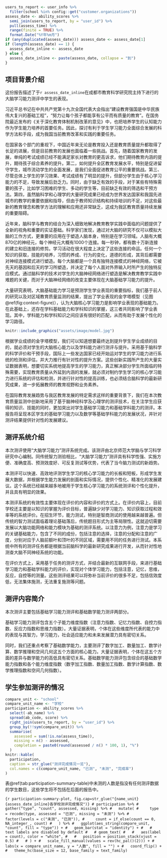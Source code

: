 ```r
users_to_report <- user_info %>% 
  filter(school %in% config::get("customer.organizations"))
assess_date <- ability_scores %>%
  semi_join(users_to_report, by = "user_id") %>% 
  pull(assess_time) %>%
  range(finite = TRUE) %>%
  format.Date("%Y年%m月")
if (any(duplicated(assess_date))) assess_date <- assess_date[1]
if (length(assess_date) == 1) {
  assess_date_inline <- assess_date
} else {
  assess_date_inline <- paste(assess_date, collapse = "到")
}
```

## 项目背景介绍

这份报告描述了于`r assess_date_inline`在成都市教育科学研究院主持下进行的大脑学习能力测评中学生的表现。

习近平总书记在中共共产党第十九次全国代表大会指出“建设教育强国是中华民族伟大复兴的基础工程”，“努力让每个孩子都能享有公平而有质量的教育”。在国务院最近发布的《关于深化教育体制机制改革的意见》中，也把培养学生的认知能力作为学生能力培养的首要任务。因此，探讨有利于学生学习能力全面综合发展的科学方法和手段，成为我国当前教育改革和实践的重要任务。

在国家各个部门的重视下，中国近年来无论是教育投入还是教育质量提升都取得了长足的进展，但是目前教育的发展也面临着一些挑战。首先，随着国家教育的发展，单纯的考试成绩已经不能满足家长对教育的更高诉求，他们期待教育内涵的提升，期待孩子综合素养的提升。第二，如何提升全区教育发展水平，特别是促进留守学生，城市流动学生的全面发展，是我们全面促进教育公平的重要挑战。第三、尽管总体上学生的学习效果、考试成绩有了明显的提升，但部分学生由于核心学习能力的不足，导致发展后劲乏力。同时，由于缺乏有效的手段，对于某些有特殊需要的孩子，比如学习困难的学生、多动的学生等，目前缺乏有效的筛选和干预方法。第四，虽然脑科学和心理学的大量研究成果已经成为世界发达国家和我国先进城市的教学的重要依据和指导，但由于教师知识结构和持续培训的不足，对这些最新的教育理念和教学方法的理解和应用还非常缺乏，这成为我区教育质量持续发展的重要阻碍。

近年来，脑科学与教育的结合为深入细致地解决教育教学实践中面临的问题提供了全新的视角和重要的实证基础。科学家们发现，通过对大脑的研究不仅可以模拟大脑的工作方式，更重要的应用在于塑造人脑本身，特别是在学习领域。人脑有大概870亿的神经元，每个神经元大概有1000个连接。每一秒钟，都有数十万新连接的建立和旧连接的修剪。学习活动在很大程度上决定了这些连接的命运。任何一个知识的获取，技能的培养，习惯的养成、行为的变化，道德的形成，其背后都需要对神经连接模式进行塑造。每个大脑都是一个具有独特连接模式的神经网络，它被先天的基因和后天的学习所塑造，并决定了每个人面对外界输入时所产生的独特反应模式。通过脑科学的技术对学生的大脑神经网络进行塑造是解决教育教学实践中难题的关键，而对于大脑神经网络的改变主要体现在大脑基础学习能力的提升。

大量研究表明，大脑基础能力学习是预测学生学业表现的重要指标，我们基于前人的研究以及对区域教育质量监测的结果，提出了学业表现的金字塔模型（见图\@ref(fig:context-figure)），认为大脑核心学习能力是影响学业表现的基础能力。在此基础上，还存在学科基础能力和学科知识的掌握，这三者共同影响了学业表现。其中，学科能力和学科知识之间应该有很好的匹配，从而有助于发展个性化的学习路径。

```r
knitr::include_graphics("assets/image/model.jpg")
```

根据学业成绩的金字塔模型，我们可以知道想要最终达到提升学生学业成绩的目的，就必须对学生的大脑核心能力以及学科能力进行测评与提升。采用基于脑科学的科学评价和干预手段，国际上一些发达国家已经开始运对学生的学习能力进行系统的检测和评估，并大力推行有针对性的提升方案。这些创新实践所产生的大量实证数据表明，想要切实系统地提高学生的学习能力，真正解决部分学生所面临的特殊需要，实现教育质量从外延到内涵的发展，就必须对制约学生学习的核心学习能力进行系统的评估和检测，并进行针对性的提高训练，也必须结合脑科学的最新研究成果，进一步拓展教师的教育视野和业务素养。

在国际教育发展趋势与我区教育发展的特定需求这样的重要背景下，我们在本次教育质量监测中创新地采用了基于脑神经科学及心理学的测评技术，在关注学生应获得的知识、技能的同时，更加突出对学生基础学习能力和基础学科能力的测评。本报告将呈现本区学生的基础学习能力以及数学等基础学科能力的发展状况，并针对测评结果提供针对性的发展建议。

## 测评系统介绍

本次测评使用“大脑学习能力”测评系统完成。该测评由北京师范大学脑与学习科学研究中心编制。同传统智力测验相比，“大脑学习能力”测评具有科学性强、实施方便、准确度高、预测效度好、可反复测试等优势，代表了当今脑力测试的新趋势。

本测评可以快速、高效地评测学生学习的核心学习能力的长板和短板，形成学生发展大数据，并根据学生能力发展的剖面和实际情况，提供个性化、精准化的发展建议。这个系统已经越来越多地被用于学生核心学习能力的系统测评和个性化提升，并且具有明显的效果。

本测评系统的有效性主要体现在评价的内容和评价的方式上。在评价内容上，目前学校还主要是以知识的掌握为评价目标，普遍缺少对学习能力、知识获取过程和效率等的系统评价。在招生环节，能力测试，特别是智商测试的使用越来越普遍。但传统的智力测试面临着理论基础落后，传统题目形式为主等局限性。这就迫切需要发展以大脑功能网络和能力模块为基础的测评系统。以注意力为例，注意力是学习的关键基础能力，包含了不同的成份，包括注意的选择，注意的分配和注意的广度，分别对应于人脑前额叶和顶叶的不同区域，需要用不同的任务进行测试。本系统中所有的测评任务都是根据当前脑科学的最新研究成果进行开发，从而针对性地测查大脑不同神经系统的功能。

在评价方式上，采用基于任务的测评方式，并结合最新的互联网手段，来进行基础学习能力和基础学科能力的评价，实现对个体学习能力，包括注意，记忆，思维，反应，自控等的测量。这些测评结果可以将弥补当前评价的很多不足，包括信效度低，无法集体施测，无法重复施测等问题。

## 测评内容简介

本次测评主要包括基础学习能力测评和基础数学能力测评两部分。

基础学习能力测评包含五个子能力维度指数（注意力指数、记忆力指数、自控力指数、反应力指数和思维力指数）。大量证据表明，个体在这些维度所代表的能力中的表现与其智力，学习能力，社会适应能力和未来发展潜力具有密切关系。

同时，我们还重点考察了基础数学能力，主要测评了数字加工、数量加工、数学计算、数学推理和空间几何这五个方面的核心能力。大量证据表明，个体在这五个方面的差异与数学能力的高低具有密切关系。基础数学能力测评包含综合的基础数学能力指数和各个能力维度指数（数字加工指数、数量加工指数、数学计算指数、数学推理指数和空间几何指数）。

## 学生参加测评的情况

```r
compare_unit <- "school"
compare_unit_name <- "学校"
participation <- ability_scores %>%
  select(-ab_name) %>% 
  spread(ab_code, score) %>% 
  right_join(users_to_report, by = "user_id") %>% 
  group_by(!!sym(compare_unit)) %>%
  summarise(
    assessed = sum(!is.na(assess_time)),
    missing = n() - assessed,
    completion = paste0(round(assessed / n() * 100, 1), "%")
  )
knitr::kable(
  participation,
  caption = str_glue("测评完成情况一览"),
  col.names = c(compare_unit_name, "已测", "未测", "完成率")
)
```

表\@ref(tab:participation-summary-table)中未测的人数是指没有任何测评数据的学生数目，这些学生将不包括在后面的报告中。

```{r participation-summary-plot, fig.cap=str_glue("{name_unit}{assess_date_inline}各学校测评完成情况")}
# participation %>%
#   gather("type", "count", assessed, missing) %>%
#   mutate(
#     type = recode(type, assessed = "已测", missing = "未测") %>%
#       factor(levels = c("未测", "已测")),
#     count = if_else(count == 0, NA_integer_, count)
#   ) %>%
#   ggplot(aes_string(compare_unit, "count", fill = "type")) +
#   geom_bar(stat = "identity") +
#   # text labels are disabled by default
#   # geom_text(
#   #   aes(label = count), color = "white",
#   #   position = position_stack(vjust = 0.5)
#   # ) +
#   scale_fill_manual(values = rev(hc_pal()(2))) +
#   labs(x = compare_unit_name, y = "人数", fill = "") +
#   coord_flip() +
#   theme_hc(base_size = 12, base_family = text_family)
```
